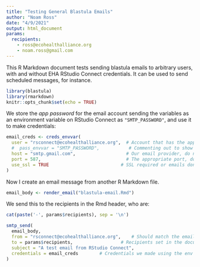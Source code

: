 ```yaml
---
title: "Testing General Blastula Emails"
author: "Noam Ross"
date: "4/9/2021"
output: html_document
params:
  recipients:
    - ross@ecohealthalliance.org
    - noam.ross@gmail.com
---
```


This R Markdown document tests sending blastula emails to arbitrary users, with and without EHA RStudio Connect credentials. It can be used to send scheduled messages, for instance.

```r
library(blastula)
library(rmarkdown)
knitr::opts_chunk$set(echo = TRUE)
```

We store the *app password* for the email account sending the variables as an environment variable on RStudio Connect as `"SMTP_PASSWORD"`, and use it to make credentials:

```r
email_creds <- creds_envvar(
  user = "rsconnect@ecohealthalliance.org",  # Account that has the app pwd
  #  pass_envvar = "SMTP_PASSWORD",           # Commenting out to show this is the default, not needed
  host = "smtp.gmail.com",                   # Our email provider, do not change
  port = 587,                                # The appropriate port, do not change
  use_ssl = TRUE                           # SSL required or emails don't send, do not change
)
```

Now I create an email message from another R Markdown file.

```r
email_body <- render_email("blastula-email.Rmd")
```

We send this to the recipients in the Rmd header, who are:

```r
cat(paste('-', params$recipients), sep = '\n')
```

```r
smtp_send(
  email_body,
  from = "rsconnect@ecohealthalliance.org",    # Should match the email used to make the credentials
  to = params$recipients,                  # Recipients set in the document header
  subject = "A test email from RStudio Connect",
  credentials = email_creds        # Credentials we made using the env var
)
```

